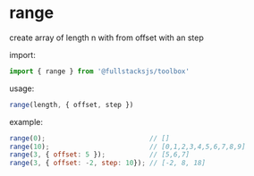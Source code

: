 # range

create array of length n with from offset with an step

import:
```javascript copy
import { range } from '@fullstacksjs/toolbox'
```

usage:
```javascript copy
range(length, { offset, step })
```

example:
```javascript copy
range(0);                          // []
range(10);                         // [0,1,2,3,4,5,6,7,8,9]
range(3, { offset: 5 });           // [5,6,7]
range(3, { offset: -2, step: 10}); // [-2, 8, 18]
```
